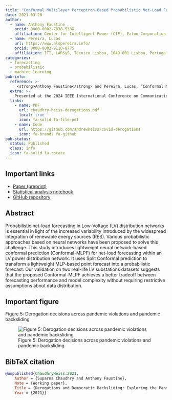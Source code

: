 ```yaml
---
title: "Conformal Multilayer Perceptron-Based Probabilistic Net-Load Forecasting for Low-Voltage Distribution Systems with Photovoltaic Generation"
date: 2021-03-26
author:
  - name: Anthony Faustine
    orcid: 0000-0002-7838-533X
    affiliation: Center for Intelligent Power (CIP), Eaton Corporation, Dublin, Ireland
  - name: Pereira, Lucas
    url: https://www.alspereira.info/
    orcid: 0000-0002-9110-8775
    affiliation: ITI, LARSyS, Técnico Lisboa, 1049-001 Lisboa, Portugal
categories:
  - forecasting
  - probabilistic
  - machine learning
pub-info:
  reference: >-
     <strong>Anthony Faustine</strong> and Pereira, Lucas, “Conformal Multilayer Perceptron-Based Probabilistic Net-Load Forecasting for Low-Voltage Distribution Systems with Photovoltaic Generation,” <em>2024 IEEE International Conference on Communications, Control, and Computing Technologies for Smart Grids (SmartGridComm), Oslo, Norway</em>  2024, pp. 59-64, doi: <a href="https://ieeexplore.ieee.org/document/10738106"><code>10.1109/SmartGridComm60555.2024.10738106</code></a>
  extra: >-
    Presented at the 2024 IEEE International Conference on Communications, Control, and Computing Technologies for Smart Grids (SmartGridComm), Oslo, Norway
  links:
    - name: PDF
      url: chaudhry-heiss-derogations.pdf
      local: true
      icon: fa-solid fa-file-pdf
    - name: Code
      url: https://github.com/andrewheiss/covid-derogations
      icon: fa-brands fa-github
pub-status: 
  status: Published
  class: info
  icon: fa-solid fa-rotate
---
```


## Important links

- [Paper (preprint)](chaudhry-heiss-derogations.pdf)
- [Statistical analysis notebook](https://stats.andrewheiss.com/covid-derogations/)
- [GitHub repository](https://github.com/andrewheiss/covid-derogations)


## Abstract

Probabilistic net-load forecasting in Low-Voltage (LV) distribution networks is essential in light of the increased variability introduced by the widespread integration of renewable energy sources (RES). Various probabilistic approaches based on neural networks have been proposed to solve this challenge. This study introduces lightweight neural network-based conformal prediction (Conformal-MLPF) for net-load forecasting within an LV power distribution network. It uses Split Conformal prediction to transform a lightweight MLP-based point forecast into a probabilistic forecast. Our validation on two real-life LV substations datasets suggests that the proposed Conformal-MLPF achieves a better tradeoff between forecasting performance and model complexity without requiring restrictive assumptions about data distribution.


## Important figure

Figure 5: Derogation decisions across pandemic violations and pandemic backsliding

![Figure 5: Derogation decisions across pandemic violations and pandemic backsliding](cssi-derogation.png)


## BibTeX citation

```bibtex
@unpublished{ChaudhryHeiss:2021,
    Author = {Suparna Chaudhry and Anthony Faustine},
    Note = {Working paper},
    Title = {Derogations and Democratic Backsliding: Exploring the Pandemic's Effects on Civic Spaces},
    Year = {2021}}
```
